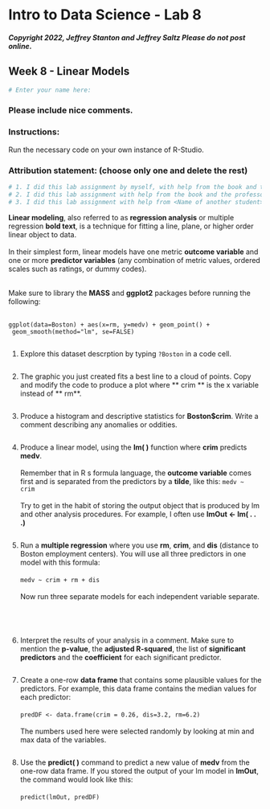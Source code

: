 
# Intro to Data Science - Lab 8
##### Copyright 2022, Jeffrey Stanton and Jeffrey Saltz   Please do not post online.

## Week 8 - Linear Models

```{r}
# Enter your name here: 
```

### Please include nice comments. <br>
### Instructions: 
Run the necessary code on your own instance of R-Studio.

### Attribution statement: (choose only one and delete the rest)

```{r}
# 1. I did this lab assignment by myself, with help from the book and the professor.
# 2. I did this lab assignment with help from the book and the professor and these Internet sources:
# 3. I did this lab assignment with help from <Name of another student> but did not cut and paste any code.
```

**Linear	modeling**,	also	referred	to	as	**regression	analysis**	or	multiple regression **bold text**,	is	a	technique	for	fitting	a	line,	plane,	or	higher	order	linear	object	to	data.	<br><br>In	their	simplest	form,	linear	models	have	one	metric	**outcome	variable**	and	
one	or	more	**predictor	variables**	(any	combination	of	metric	values,	ordered	
scales	such	as	ratings,	or	dummy	codes).			<br><br>

Make	sure	to	library	the	**MASS**	and	**ggplot2** packages	before	running	the	following:	<br><br>


```
ggplot(data=Boston) + aes(x=rm, y=medv) + geom_point() +
 geom_smooth(method="lm", se=FALSE)
```



```{r}

```

1. Explore	this	dataset	descrption	by	typing	`?Boston` in a code cell.

```{r}

```

2. The graphic you just created fits a best line to a cloud of points. Copy and
modify the code to produce a plot where ** crim ** is the x variable instead of ** rm**. 

```{r}

```

3. Produce a histogram and descriptive statistics for **Boston$crim**. Write a
comment describing any anomalies or oddities.

```{r}

```

4. Produce a linear model, using the **lm( )** function where **crim** predicts **medv**.<br><br>
Remember that in R s formula language, the **outcome variable** comes first and is
separated from the predictors by a **tilde**, like this: `medv ~ crim`<br><br>
Try to get in the habit of storing the output object that is produced by lm and
other analysis procedures. For example, I often use **lmOut <- lm( . . .)**

```{r}

```

5. Run a **multiple regression** where you use **rm**, **crim**, and **dis** (distance to Boston employment centers). You will use all three predictors in one model with this
formula:<br><br> `medv ~ crim + rm + dis` <br><br>Now run three separate models for each
independent variable separate.

```{r}

```

```{r}

```

```{r}

```

```{r}

```

6. Interpret	the	results	of	your	analysis	in	a	comment.	Make	sure	to	mention	the	**p-value**,	the	**adjusted	R-squared**,	the	list	of **significant	predictors**	and	the	**coefficient** for	each	significant	predictor.

```{r}

```

7. Create	a	one-row	**data	frame**	that	contains	some	plausible	values	for	the predictors.	For	example,	this	data	frame	contains	the	median	values	for	each predictor:<br><br> `predDF <- data.frame(crim = 0.26, dis=3.2, rm=6.2)`<br><br>
The numbers used here were selected randomly by looking at min and max data
of the variables.

```{r}

```

8. Use	the	**predict( )** command	to	predict	a	new	value	of	**medv** from	the	one-row	data	frame.	If	you	stored	the	output	of	your	lm	model	in **lmOut**,	the command	would	look	like	this:<br><br>	`predict(lmOut, predDF)`

```{r}

```

